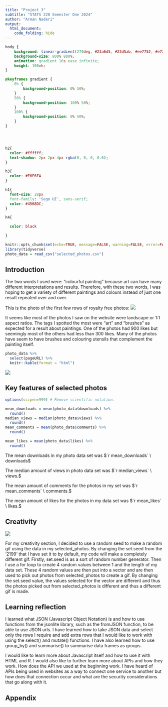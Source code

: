 ```yaml
---
title: "Project 3"
subtitle: "STATS 220 Semester One 2024"
author: "Arman Naderi"
output: 
  html_document:
    code_folding: hide
---
```

```css

body {
	background: linear-gradient(270deg, #23a6d5, #23d5ab, #ee7752, #e73c7e);
	background-size: 800% 800%;
	animation: gradient 10s ease infinite;
	height: 100vh;
}

@keyframes gradient {
	0% {
		background-position: 0% 50%;
	}
	50% {
		background-position: 100% 50%;
	}
	100% {
		background-position: 0% 50%;
	}
}




h2{
  color: #ffffff;
  text-shadow: 2px 2px 4px rgba(0, 0, 0, 0.6);
}

h3{
  color: #E6E6FA
}

h1{
  font-size: 28px
  font-family: 'Sego UI', sans-serif;
  color: #4568DC;
}

h4{

  color: black

}

```



```r
knitr::opts_chunk$set(echo=TRUE, message=FALSE, warning=FALSE, error=FALSE)
library(tidyverse)
photo_data = read_csv("selected_photos.csv")
```

## Introduction

The two words I used were: "colourful painting" because art can have many different interpretations and results. Therefore, with these two words, I was hoping to get a variety of different paintings and colours instead of just one result repeated over and over.

This is the photo of the first few rows of royalty free photos: ![](top_photos.png)

It seems like most of the photos I saw on the website were landscape or 1:1 aspect ratios. The tags I spotted the most were "art" and "brushes" as expected for a result about paintings. One of the photos had 900 likes but seemingly most of the others had less than 300 likes. Many of the photos have seem to have brushes and colouring utensils that complement the painting itself.

```r
photo_data %>%
  select(pageURL) %>%
  knitr::kable(format = "html")
```

![](my_photos.gif)

## Key features of selected photos
```r
options(scipen=999) # Remove scientific notation.

mean_downloads = mean(photo_data$downloads) %>%
  round()
median_views = median(photo_data$views) %>%
  round()
mean_comments = mean(photo_data$comments) %>%
  round()

mean_likes = mean(photo_data$likes) %>%
  round()
```

The mean downloads in my photo data set was $`r mean_downloads` \ downloads$

The median amount of views in photo data set was $`r median_views` \ views.$

The mean amount of comments for the photos in my set was $`r mean_comments` \ comments.$

The mean amount of likes for the photos in my data set was $`r mean_likes` \ likes.$


## Creativity

![](random_photos.gif)

For my creativity section, I decided to use a random seed to make a random gif using the data in my selected_photos. By changing the set.seed from the '2199' that I have set it to by default, my code will make a completely different gif. Firstly, set.seed is as a sort of random number generator. Then I use a for loop to create 4 random values between 1 and the length of my data set. These 4 random values are then put into a vector and are then used to pick out photos from selected_photos to create a gif. By changing the set.seed value, the values selected for the vector are different and thus the photos picked out from selected_photos is different and thus a different gif is made.

## Learning reflection

I learned what JSON (Javascript Object Notation) is and how to use functions from the jsonlite library, such as the fromJSON function, to be able to use JSON urls. I have learned how to take JSON data and select only the rows I require and add extra rows that I would like to work with using the select() and mutate() functions. I have also learned how to use group_by() and summarise() to summarise data frames as groups. 

I would like to learn more about Javascript itself and how to use it with HTML and R. I would also like to further learn more about APIs and how they work. How does the API we used at the beginning work. I have heard of APIs being used in websites as a way to connect one service to another but how does that connection occur and what are the security considerations that go along with it.

## Appendix

```r

```
